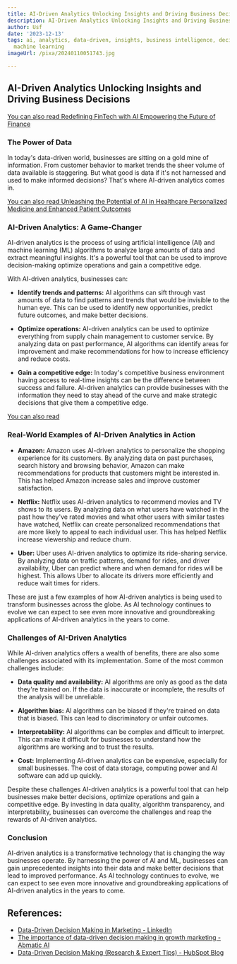```yaml
---
title: AI-Driven Analytics Unlocking Insights and Driving Business Decisions
description: AI-Driven Analytics Unlocking Insights and Driving Business Decisions
author: Usf
date: '2023-12-13'
tags: ai, analytics, data-driven, insights, business intelligence, decision making,
  machine learning
imageUrl: /pixa/20240110051743.jpg

---
```

##  AI-Driven Analytics Unlocking Insights and Driving Business Decisions

[You can also read Redefining FinTech  with AI Empowering the Future of  Finance](Redefining%20FinTech%20with%20AI%20Empowering%20the%20Future%20of%20Finance)


### The Power of Data

In today's  data-driven world,  businesses are sitting on a gold mine of information. From  customer behavior to  market  trends the sheer volume of data available is staggering. But  what good is data if it's not harnessed and  used to make informed decisions? That's where AI-driven analytics comes in.

[You can also read Unleashing the Potential of AI in Healthcare Personalized Medicine and Enhanced Patient Outcomes](Unleashing%20the%20Potential%20of%20AI%20in%20Healthcare%20Personalized%20Medicine%20and%20Enhanced%20Patient%20Outcomes)


### AI-Driven Analytics: A Game-Changer

AI-driven analytics is the process of  using artificial intelligence (AI) and machine learning (ML) algorithms to  analyze large  amounts  of data and extract meaningful insights. It's a powerful tool that can  be used to  improve decision-making optimize  operations and gain  a competitive edge.

With AI-driven analytics, businesses can:

* **Identify trends  and patterns:**  AI algorithms can sift  through vast amounts of  data to find patterns and  trends that  would be invisible to  the human eye. This can be used to identify new  opportunities, predict future outcomes, and make better  decisions.


* **Optimize operations:**  AI-driven analytics can be used  to optimize everything from  supply chain management  to customer service. By analyzing  data on past performance, AI  algorithms can identify areas for improvement and make recommendations for how  to increase efficiency and reduce costs.


* **Gain a competitive  edge:** In today's competitive business environment having access to real-time insights can be the difference between success and failure. AI-driven analytics can provide businesses  with the information they need to stay ahead of the  curve and make strategic decisions that give them a competitive edge.

[You can also read ]()


### Real-World Examples of AI-Driven Analytics in Action

* **Amazon:** Amazon uses AI-driven analytics to personalize the shopping experience for its customers. By analyzing data on past purchases, search history and browsing  behavior, Amazon can make recommendations for products  that customers might be  interested in. This has helped Amazon increase sales and improve customer satisfaction.


* **Netflix:** Netflix uses AI-driven analytics to recommend movies and TV shows to its users. By analyzing data on what users have watched in  the past how they've rated movies and  what  other users with similar tastes have watched, Netflix can create personalized  recommendations  that are more likely to appeal to each individual user.  This has helped Netflix increase viewership and reduce churn.


*  **Uber:** Uber uses AI-driven analytics to optimize its ride-sharing service. By analyzing data on traffic patterns, demand for rides, and driver availability,  Uber can predict where and  when demand for rides will  be highest. This allows Uber to allocate its drivers more efficiently and reduce wait times for riders.

These  are just a few examples of how AI-driven analytics is being used to transform businesses across the globe.  As AI technology continues to evolve we can expect to see even more innovative and groundbreaking applications of AI-driven analytics in the years to come.

### Challenges of AI-Driven Analytics

While AI-driven analytics offers a wealth of benefits, there are also some challenges associated with its implementation. Some of the most common challenges include:

* **Data quality and availability:** AI algorithms are only as good as  the data they're trained on. If the data is inaccurate or incomplete, the results of the analysis will be unreliable.


* **Algorithm bias:** AI algorithms can be biased if  they're trained on data that is biased. This  can lead to  discriminatory  or unfair outcomes.


* **Interpretability:** AI algorithms can be  complex and difficult to interpret. This  can make  it difficult for businesses to understand  how the algorithms are  working and to trust the results.


*  **Cost:** Implementing AI-driven analytics can be expensive, especially for  small businesses. The cost of data storage, computing power and AI  software  can add up quickly.

Despite these challenges AI-driven analytics is a powerful tool that can  help businesses make better decisions, optimize operations and gain a competitive edge. By investing in data quality, algorithm transparency, and interpretability,  businesses can overcome the challenges and reap  the rewards of AI-driven analytics.

### Conclusion

AI-driven analytics is a transformative technology that is changing the way businesses operate. By harnessing the power of AI and ML, businesses can gain unprecedented insights into their data and make better decisions that lead to improved performance. As AI technology continues to evolve,  we can expect to see even more  innovative and groundbreaking applications of AI-driven analytics in the years to come.

## References:
- [Data-Driven Decision Making in Marketing - LinkedIn](https://www.linkedin.com/pulse/data-driven-decision-making-marketing-sudaraka-d-alwis)
- [The importance of data-driven decision making in growth marketing - Abmatic AI](https://abmatic.ai/blog/importance-of-data-driven-decision-making-in-growth-marketing)
- [Data-Driven Decision Making (Research & Expert Tips) - HubSpot Blog](https://blog.hubspot.com/marketing/data-driven-decision-making)
